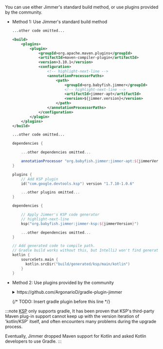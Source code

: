 
You can use either Jimmer's standard build method, or use plugins provided by the community.

-   Method 1: Use Jimmer's standard build method

    <VersionBadgeAdmonition />

    <Tabs groupId="buildTool">
    <TabItem value="java_maven" label="Java (Maven)">

    ```xml title="pom.xml"
    ...other code omitted... 

    <build>
        <plugins>
            <plugin>
                <groupId>org.apache.maven.plugins</groupId>
                <artifactId>maven-compiler-plugin</artifactId>
                <version>3.10.1</version>
                <configuration>
                    <!-- highlight-next-line -->
                    <annotationProcessorPaths>
                        <path>
                            <groupId>org.babyfish.jimmer</groupId>
                            <!-- highlight-next-line -->
                            <artifactId>jimmer-apt</artifactId>
                            <version>${jimmer.version}</version>
                        </path>
                    </annotationProcessorPaths>
                </configuration>
            </plugin>
        </plugins>
    </build>

    ...other code omitted...
    ```

    </TabItem>
    <TabItem value="java_gradle" label="Java (Gradle)">

    ```groovy
    dependencies {

        ...other dependencies omitted...

        annotationProcessor "org.babyfish.jimmer:jimmer-apt:${jimmerVersion}" 
    }
    ```

    </TabItem>
    <TabItem value="kotlin_gradle" label="Kotlin (Gradle.kts)">

    ```kotlin
    plugins {
        // Add KSP plugin  
        id("com.google.devtools.ksp") version "1.7.10-1.0.6"

        ...other plugins omitted...
    }

    dependencies {

        // Apply Jimmer's KSP code generator 
        // highlight-next-line
        ksp("org.babyfish.jimmer:jimmer-ksp:${jimmerVersion}")

        ...other dependencies omitted...
    }

    // Add generated code to compile path.
    // Gradle build works without this, but IntelliJ won't find generated code. 
    kotlin {
        sourceSets.main {
          kotlin.srcDir("build/generated/ksp/main/kotlin") 
        }
    }
    ```

    </TabItem>
    </Tabs>

-   Method 2: Use plugins provided by the community

    <details>
    <summary>https://github.com/ArgonarioD/gradle-plugin-jimmer</summary>
    <Tabs>
    <TabItem value="java_gradle" label="Java (Gradle Plugin)">

    ```groovy title="build.gradle"
    plugins {
        // Starting from Gradle 7.0, you can use "latest.release" instead of a specific version number to represent the use of the latest version.
        // You can also use the '+' character to indicate matching the latest version number starting from the '+' character.
        id "tech.argonariod.gradle-plugin-jimmer" version "latest.release"

        ...other plugins omitted...
    }

    jimmer {
        // Set the Jimmer dependency version, where you can also use version range expressions such as "latest.release" or "0.+"
        version = "${jimmerVersion}"
    }
    ```

    </TabItem>
    <TabItem value="kotlin_gradle" label="Kotlin (Gradle Plugin)">

    ```kotlin title="build.gradle.kts"
    plugins {
        // Starting from Gradle 7.0, you can use "latest.release" instead of a specific version number to represent the use of the latest version.
        id("tech.argonariod.gradle-plugin-jimmer") version "latest.release"
        // You can also use the '+' character to indicate matching the latest version number starting from the '+' character.
        // Add KSP plugin
        id("com.google.devtools.ksp") version "1.7.10+"

        ...other plugins omitted...
    }

    jimmer {
        // Set the Jimmer dependency version, where you can also use version range expressions such as "latest.release" or "0.+"
        version = "${jimmerVersion}"
    }
    ```

    </TabItem>
    </Tabs>
    </details>

    {/* TODO: Insert gradle plugin before this line */}

:::note
[KSP](https://kotlinlang.org/docs/ksp-overview.html) only supports gradle,
It has been proven that KSP's third-party Maven plug-in support cannot keep up with the version 
iteration of 'kotlin/KSP' itself, and often encounters many problems during the upgrade process.

Eventually, Jimmer dropped Maven support for Kotlin and asked Kotlin developers to use Gradle.
:::
